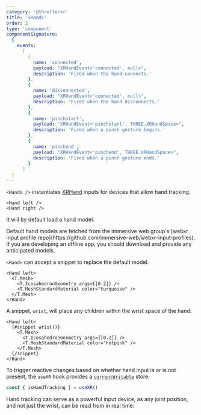 ```yaml
---
category: '@threlte/xr'
title: '<Hand>'
order: 2
type: 'component'
componentSignature:
  {
    events:
      [
        {
          name: 'connected',
          payload: "XRHandEvent<'connected', null>",
          description: 'Fired when the hand connects.'
        },
        {
          name: 'disconnected',
          payload: "XRHandEvent<'connected', null>",
          description: 'Fired when the hand disconnects.'
        },
        {
          name: 'pinchstart',
          payload: "XRHandEvent<'pinchstart', THREE.XRHandSpace>",
          description: 'Fired when a pinch gesture begins.'
        },
        {
          name: 'pinchend',
          payload: "XRHandEvent<'pinchend', THREE.XRHandSpace>",
          description: 'Fired when a pinch gesture ends.'
        }
      ]
  }
---
```


`<Hands />` instantiates [XRHand](https://developer.mozilla.org/en-US/docs/Web/API/XRHand) inputs for devices that allow hand tracking.

```svelte
<Hand left />
<Hand right />
```

It will by default load a hand model.

<Tip type="warning">
  Default hand models are fetched from the immersive web group's [webxr input profile
  repo](https://github.com/immersive-web/webxr-input-profiles). If you are developing an offline
  app, you should download and provide any anticipated models.
</Tip>

`<Hand>` can accept a snippet to replace the default model.

```svelte {2-5}+
<Hand left>
  <T.Mesh>
    <T.IcosahedronGeometry args={[0.2]} />
    <T.MeshStandardMaterial color="turquoise" />
  </T.Mesh>
</Hand>
```

A snippet, `wrist`, will place any children within the wrist space of the hand:

```svelte
<Hand left>
  {#snippet wrist()}
    <T.Mesh>
      <T.IcosahedronGeometry args={[0.2]} />
      <T.MeshStandardMaterial color="hotpink" />
    </T.Mesh>
  {/snippet}
</Hand>
```

To trigger reactive changes based on whether hand input is or is not present, the `useXR` hook provides a [`currentWritable`](https://localhost:4321/docs/reference/core/utilities#currentwritable) store:

```ts
const { isHandTracking } = useXR()
```

Hand tracking can serve as a powerful input device, as any joint position, and not just the wrist, can be read from in real time:

<Example path="xr/hands" />
